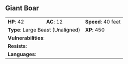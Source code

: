 ## Giant Boar {#monster-giant-boar}

```{=html}
<table class="table table-striped">
    <tbody>
        <tr>                    
            <td><b>HP</b>: 42</td>
            <td><b>AC</b>: 12</td>
            <td><b>Speed</b>: 40 feet</td>
        </tr>
        <tr>
            <td colspan="2"><b>Type</b>: Large Beast (Unaligned)</td>
            <td><b>XP</b>: 450</td>
        </tr>
        <tr>
            <td colspan="3"><b>Vulnerabilities</b>: </td>
        </tr>
        <tr>
            <td colspan="3"><b>Resists</b>: </td>
        </tr>
        <tr>
            <td colspan="3"><b>Languages</b>: </td>
        </tr>
    </tbody>
</table>
```